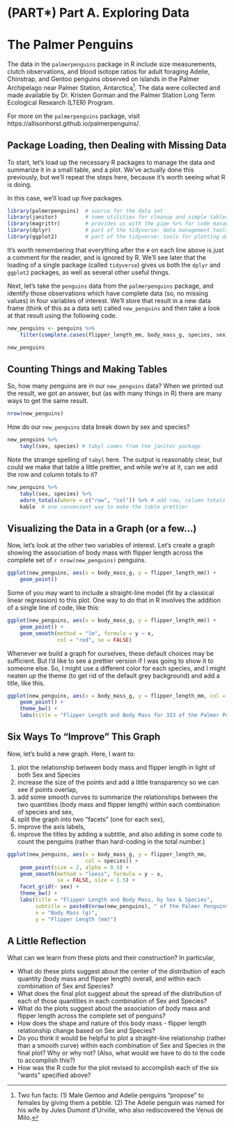 # (PART\*) Part A. Exploring Data {-}

# The Palmer Penguins

The data in the `palmerpenguins` package in R include size measurements, clutch observations, and blood isotope ratios for adult foraging Adelie, Chinstrap, and Gentoo penguins observed on islands in the Palmer Archipelago near Palmer Station, Antarctica^[Two fun facts: (1) Male Gentoo and Adelie penguins "propose" to females by giving them a pebble. (2) The Adelie penguin was named for his wife by Jules Dumont d'Urville, who also rediscovered the Venus de Milo.]. The data were collected and made available by Dr. Kristen Gorman and the Palmer Station Long Term Ecological Research (LTER) Program.  

For more on the `palmerpenguins` package, visit https://allisonhorst.github.io/palmerpenguins/.

## Package Loading, then Dealing with Missing Data

To start, let's load up the necessary R packages to manage the data and summarize it in a small table, and a plot. We've actually done this previously, but we'll repeat the steps here, because it's worth seeing what R is doing.

In this case, we'll load up five packages.

```r
library(palmerpenguins)  # source for the data set
library(janitor)         # some utilities for cleanup and simple tables
library(magrittr)        # provides us with the pipe %>% for code management
library(dplyr)           # part of the tidyverse: data management tools
library(ggplot2)         # part of the tidyverse: tools for plotting data
```

It's worth remembering that everything after the `#` on each line above is just a comment for the reader, and is ignored by R. We'll see later that the loading of a single package (called `tidyverse`) gives us both the `dplyr` and `ggplot2` packages, as well as several other useful things.

Next, let's take the `penguins` data from the `palmerpenguins` package, and identify those observations which have complete data (so, no missing values) in four variables of interest. We'll store that result in a new data frame (think of this as a data set) called `new_penguins` and then take a look at that result using the following code.

```r
new_penguins <- penguins %>%
    filter(complete.cases(flipper_length_mm, body_mass_g, species, sex))

new_penguins
```

## Counting Things and Making Tables

So, how many penguins are in our `new_penguins` data? When we printed out the result, we got an answer, but (as with many things in R) there are many ways to get the same result.

```r
nrow(new_penguins)
```

How do our `new_penguins` data break down by sex and species?

```r
new_penguins %>% 
    tabyl(sex, species) # tabyl comes from the janitor package
```

Note the strange spelling of `tabyl` here. The output is reasonably clear, but could we make that table a little prettier, and while we're at it, can we add the row and column totals to it?

```r
new_penguins %>% 
    tabyl(sex, species) %>%
    adorn_totals(where = c("row", "col")) %>% # add row, column totals
    kable  # one convenient way to make the table prettier
```

## Visualizing the Data in a Graph (or a few...)

Now, let's look at the other two variables of interest. Let's create a graph showing the association of body mass with flipper length across the complete set of `r nrow(new_penguins)` penguins.

```r
ggplot(new_penguins, aes(x = body_mass_g, y = flipper_length_mm)) +
    geom_point() 
```

Some of you may want to include a straight-line model (fit by a classical linear regression) to this plot. One way to do that in R involves the addition of a single line of code, like this:

```r
ggplot(new_penguins, aes(x = body_mass_g, y = flipper_length_mm)) +
    geom_point() +
    geom_smooth(method = "lm", formula = y ~ x,
                col = "red", se = FALSE)
```

Whenever we build a graph for ourselves, these default choices may be sufficient. But I'd like to see a prettier version if I was going to show it to someone else. So, I might use a different color for each species, and I might neaten up the theme (to get rid of the default grey background) and add a title, like this.

```r
ggplot(new_penguins, aes(x = body_mass_g, y = flipper_length_mm, col = species)) +
    geom_point() + 
    theme_bw() + 
    labs(title = "Flipper Length and Body Mass for 333 of the Palmer Penguins")
```

## Six Ways To "Improve" This Graph

Now, let's build a new graph. Here, I want to:

1. plot the relationship between body mass and flipper length in light of both Sex and Species
2. increase the size of the points and add a little transparency so we can see if points overlap, 
3. add some smooth curves to summarize the relationships between the two quantities (body mass and flipper length) within each combination of species and sex,
4. split the graph into two "facets" (one for each sex),
5. improve the axis labels,
6. improve the titles by adding a subtitle, and also adding in some code to count the penguins (rather than hard-coding in the total number.)

```r
ggplot(new_penguins, aes(x = body_mass_g, y = flipper_length_mm, 
                         col = species)) +
    geom_point(size = 2, alpha = 0.5) + 
    geom_smooth(method = "loess", formula = y ~ x, 
                se = FALSE, size = 1.5) +
    facet_grid(~ sex) +
    theme_bw() + 
    labs(title = "Flipper Length and Body Mass, by Sex & Species",
         subtitle = paste0(nrow(new_penguins), " of the Palmer Penguins"),
         x = "Body Mass (g)", 
         y = "Flipper Length (mm)")
```

## A Little Reflection

What can we learn from these plots and their construction? In particular, 

- What do these plots suggest about the center of the distribution of each quantity (body mass and flipper length) overall, and within each combination of Sex and Species?
- What does the final plot suggest about the spread of the distribution of each of those quantities in each combination of Sex and Species?
- What do the plots suggest about the association of body mass and flipper length across the complete set of penguins? 
- How does the shape and nature of this body mass - flipper length relationship change based on Sex and Species?
- Do you think it would be helpful to plot a straight-line relationship (rather than a smooth curve) within each combination of Sex and Species in the final plot? Why or why not? (Also, what would we have to do to the code to accomplish this?)
- How was the R code for the plot revised to accomplish each of the six "wants" specified above?

